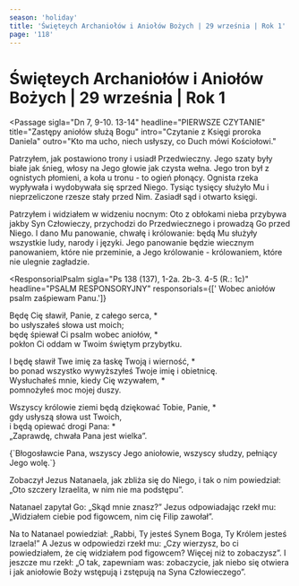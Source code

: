 ```yaml
---
season: 'holiday'
title: 'Święteych Archaniołów i Aniołów Bożych | 29 września | Rok 1'
page: '118'
---
```


# Święteych Archaniołów i Aniołów Bożych | 29 września | Rok 1

<Passage
sigla="Dn 7, 9-10. 13-14"
headline="PIERWSZE CZYTANIE"
title="Zastępy aniołów służą Bogu"
intro="Czytanie z Księgi proroka Daniela"
outro="Kto ma ucho, niech usłyszy, co Duch mówi Kościołowi."
>
<p>Patrzyłem, jak postawiono trony i usiadł Przedwieczny. Jego szaty były białe jak śnieg, włosy na Jego głowie jak czysta wełna. Jego tron był z ognistych płomieni, a koła u tronu - to ogień płonący. Ognista rzeka wypływała i wydobywała się sprzed Niego. Tysiąc tysięcy służyło Mu i nieprzeliczone rzesze stały przed Nim. Zasiadł sąd i otwarto księgi.</p>
<p>Patrzyłem i widziałem w widzeniu nocnym: Oto z obłokami nieba przybywa jakby Syn Człowieczy, przychodzi do Przedwiecznego i prowadzą Go przed Niego. I dano Mu panowanie, chwałę i królowanie: będą Mu służyły wszystkie ludy, narody i języki. Jego panowanie będzie wiecznym panowaniem, które nie przeminie, a Jego królowanie - królowaniem, które nie ulegnie zagładzie.</p>
</Passage>

<ResponsorialPsalm
sigla="Ps 138 (137), 1-2a. 2b-3. 4-5 (R.: 1c)"
headline="PSALM RESPONSORYJNY"
responsorials={[' Wobec aniołów psalm zaśpiewam Panu.']}
>
<p>Będę Cię sławił, Panie, z całego serca, *<br/>bo usłyszałeś słowa ust moich;<br/>będę śpiewał Ci psalm wobec aniołów, *<br/>pokłon Ci oddam w Twoim świętym przybytku.</p>
<p>I będę sławił Twe imię za łaskę Twoją i wierność, *<br/>bo ponad wszystko wywyższyłeś Twoje imię i obietnicę.<br/>Wysłuchałeś mnie, kiedy Cię wzywałem, *<br/>pomnożyłeś moc mojej duszy.</p>
<p>Wszyscy królowie ziemi będą dziękować Tobie, Panie, *<br/>gdy usłyszą słowa ust Twoich,<br/>i będą opiewać drogi Pana: *<br/>„Zaprawdę, chwała Pana jest wielka”.</p>
</ResponsorialPsalm>
<Passage
sigla="Por. Ps 103, 21"
headline="AKLAMACJA"
acclamation="Aklamacja: Alleluja, alleluja, alleluja."
>
{`Błogosławcie Pana, wszyscy Jego aniołowie,
    wszyscy słudzy, pełniący Jego wolę.`}
</Passage>
<Passage
sigla="J 1, 47-51"
headline="EWANGELIA"
title="Ujrzycie aniołów Bożych"
intro="Słowa Ewangelii według świętego Jana"
outro="Oto słowo Pańskie"
>
<p>Zobaczył Jezus Natanaela, jak zbliża się do Niego, i tak o nim powiedział: „Oto szczery Izraelita, w nim nie ma podstępu”.</p>
<p>Natanael zapytał Go: „Skąd mnie znasz?” Jezus odpowiadając rzekł mu: „Widziałem ciebie pod figowcem, nim cię Filip zawołał”.</p>
<p>Na to Natanael powiedział: „Rabbi, Ty jesteś Synem Boga, Ty Królem jesteś Izraela!” A Jezus w odpowiedzi rzekł mu: „Czy wierzysz, bo ci powiedziałem, że cię widziałem pod figowcem? Więcej niż to zobaczysz”. I jeszcze mu rzekł: „O tak, zapewniam was: zobaczycie, jak niebo się otwiera i jak aniołowie Boży wstępują i zstępują na Syna Człowieczego”.</p>
</Passage>